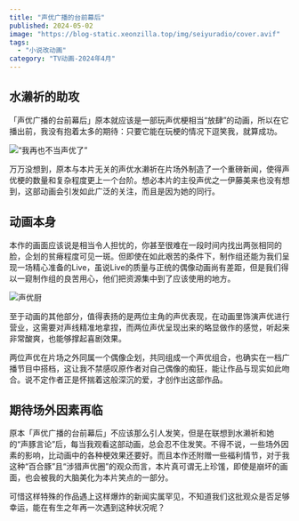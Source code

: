 ```yaml
---
title: "声优广播的台前幕后"
published: 2024-05-02
image: "https://blog-static.xeonzilla.top/img/seiyuradio/cover.avif"
tags:
  - "小说改动画"
category: "TV动画-2024年4月"
---
```

## 水濑祈的助攻
「声优广播的台前幕后」原本就应该是一部玩声优梗相当“放肆”的动画，所以在它播出前，我没有抱着太多的期待：只要它能在玩梗的情况下逗笑我，就算成功。

![“我再也不当声优了”](https://blog-static.xeonzilla.top/img/seiyuradio/01.avif "“我再也不当声优了”")

万万没想到，原本与本片无关的声优水濑祈在片场外制造了一个重磅新闻，使得声优梗的数量和复杂程度更上一个台阶。想必本片的主役声优之一伊藤美来也没有想到，这部动画会引发如此广泛的关注，而且是因为她的同行。

## 动画本身
本作的画面应该说是相当令人担忧的，你甚至很难在一段时间内找出两张相同的脸，企划的贫瘠程度可见一斑。但即使在如此艰苦的条件下，制作组还能为我们呈现一场精心准备的Live，虽说Live的质量与正统的偶像动画尚有差距，但是我们得以一窥制作组的良苦用心，他们把资源集中到了应该使用的地方。

![声优厨](https://blog-static.xeonzilla.top/img/seiyuradio/02.avif "声优厨")

至于动画的其他部分，值得表扬的是两位主角的声优表现，在动画里饰演声优进行营业，这需要对声线精准地拿捏，而两位声优呈现出来的略显做作的感觉，听起来非常酸爽，也能够撑起喜剧效果。

两位声优在片场之外同属一个偶像企划，共同组成一个声优组合，也确实在一档广播节目中搭档，这让我不禁感叹原作者对自己偶像的痴狂，能让作品与现实如此吻合。说不定作者正是怀揣着这般深沉的爱，才创作出这部作品。

## 期待场外因素再临
原本「声优广播的台前幕后」不应该那么引人发笑，但是在联想到水濑祈和她的“声豚言论”后，每当我观看这部动画，总会忍不住发笑。不得不说，一些场外因素的影响，比动画中的各种梗效果还要好。而且本作还附赠一些福利情节，对于我这种“百合豚”且“涉猎声优圈”的观众而言，本片真可谓无上珍馐，即使是崩坏的画面，也会被我的大脑美化为本片笑点的一部分。

可惜这样特殊的作品遇上这样爆炸的新闻实属罕见，不知道我们这批观众是否足够幸运，能在有生之年再一次遇到这种状况呢？

